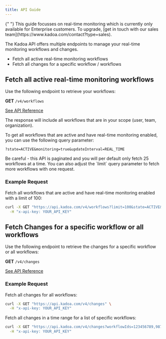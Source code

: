 ```yaml
---
title: API Guide
---
```


<Note>
  {" "}
  This guide focusses on real-time monitoring which is currently only available for
  Enterprise customers. To upgrade, [get in touch with our sales team](https://www.kadoa.com/contact?type=sales).
</Note>

The Kadoa API offers multiple endpoints to manage your real-time monitoring workflows and changes.

- Fetch all active real-time monitoring workflows
- Fetch all changes for a specific workflow / workflows

## Fetch all active real-time monitoring workflows

Use the following endpoint to retrieve your workflows:

**GET** `/v4/workflows`

[See API Reference](/api-reference/workflows/get-all-workflows)

The response will include all workflows that are in your scope (user, team, organization).

To get all workflows that are active and have real-time monitoring enabled, you can use the following query parameter:

```
?state=ACTIVE&monitoring=true&updateInterval=REAL_TIME
```

<Note>
  Be careful - this API is paginated and you will per default only fetch 25
  workflows at a time. You can also adjust the `limit` query parameter to fetch
  more workflows with one request.
</Note>

### Example Request

Fetch all workflows that are active and have real-time monitoring enabled with a limit of 100:

```bash
curl -X GET "https://api.kadoa.com/v4/workflows?limit=100&state=ACTIVE&monitoring=true&updateInterval=REAL_TIME" \
  -H "x-api-key: YOUR_API_KEY"
```

## Fetch Changes for a specific workflow or all workflows

Use the following endpoint to retrieve the changes for a specific workflow or all workflows:

**GET** `/v4/changes`

[See API Reference](/api-reference/monitoring/get-all-changes)

### Example Request

Fetch all changes for all workflows:

```bash
curl -X GET "https://api.kadoa.com/v4/changes" \
  -H "x-api-key: YOUR_API_KEY"
```

Fetch all changes in a time range for a list of specific workflows:

```bash
curl -X GET "https://api.kadoa.com/v4/changes?workflowIds=123456789,987654321&startDate=2024-11-01T00:00:00Z&endDate=2024-11-30T23:59:59Z" \
  -H "x-api-key: YOUR_API_KEY"
```

